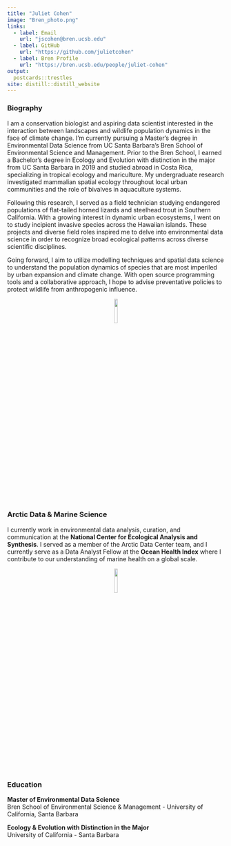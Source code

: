 ```yaml
---
title: "Juliet Cohen"
image: "Bren_photo.png"
links:
  - label: Email
    url: "jscohen@bren.ucsb.edu"
  - label: GitHub
    url: "https://github.com/julietcohen"
  - label: Bren Profile
    url: "https://bren.ucsb.edu/people/juliet-cohen"
output:
  postcards::trestles
site: distill::distill_website
---
```

### Biography

I am a conservation biologist and aspiring data scientist interested in the interaction between landscapes and wildlife population dynamics in the face of climate change. I'm currently pursuing a Master’s degree in Environmental Data Science from UC Santa Barbara’s Bren School of Environmental Science and Management. Prior to the Bren School, I earned a Bachelor’s degree in Ecology and Evolution with distinction in the major from UC Santa Barbara in 2019 and studied abroad in Costa Rica, specializing in tropical ecology and mariculture. My undergraduate research investigated mammalian spatial ecology throughout local urban communities and the role of bivalves in aquaculture systems.

Following this research, I served as a field technician studying endangered populations of flat-tailed horned lizards and steelhead trout in Southern California. With a growing interest in dynamic urban ecosystems, I went on to study incipient invasive species across the Hawaiian islands. These projects and diverse field roles inspired me to delve into environmental data science in order to recognize broad ecological patterns across diverse scientific disciplines.

Going forward, I aim to utilize modelling techniques and spatial data science to understand the population dynamics of species that are most imperiled by urban expansion and climate change. With open source programming tools and a collaborative approach, I hope to advise preventative policies to protect wildlife from anthropogenic influence.

<center>

![](_posts/2022-03-03-newhorizonsinconservationconference2022/poster_video/meds_hex.png){width=12%}

</center>

### Arctic Data & Marine Science

I currently work in environmental data analysis, curation, and communication at the **National Center for Ecological Analysis and Synthesis**. I served as a member of the Arctic Data Center team, and I currently serve as a Data Analyst Fellow at the **Ocean Health Index** where I contribute to our understanding of marine health on a global scale.

<center>

![](_posts/2022-03-03-newhorizonsinconservationconference2022/poster_video/data_science_hex.png){width=12%}

</center>

### Education

**Master of Environmental Data Science**\
Bren School of Environmental Science & Management - University of California, Santa Barbara

**Ecology & Evolution with Distinction in the Major**\
University of California - Santa Barbara
